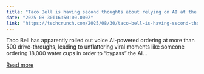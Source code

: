 ```yaml
---
title: "Taco Bell is having second thoughts about relying on AI at the drive-through "
date: "2025-08-30T16:50:00.000Z"
link: "https://techcrunch.com/2025/08/30/taco-bell-is-having-second-thoughts-about-relying-on-ai-at-the-drive-through/"
---
```


Taco Bell has apparently rolled out voice AI-powered ordering at more than 500 drive-throughs, leading to unflattering viral moments like someone ordering 18,000 water cups in order to “bypass” the AI...

[Read more](https://techcrunch.com/2025/08/30/taco-bell-is-having-second-thoughts-about-relying-on-ai-at-the-drive-through/)
